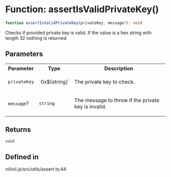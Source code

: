 # Function: assertIsValidPrivateKey()

```ts
function assertIsValidPrivateKey(privateKey, message?): void
```

Checks if provided private key is valid. If the value is a hex string with length 32 nothing is returned.

## Parameters

<table>
<tr>
<th>Parameter</th>
<th>Type</th>
<th>Description</th>
</tr>
<tr>
<td>

`privateKey`

</td>
<td>

\`0x$\{string\}\`

</td>
<td>

The private key to check.

</td>
</tr>
<tr>
<td>

`message`?

</td>
<td>

`string`

</td>
<td>

The message to throw if the private key is invalid.

</td>
</tr>
</table>

## Returns

`void`

## Defined in

nil/nil.js/src/utils/assert.ts:44
